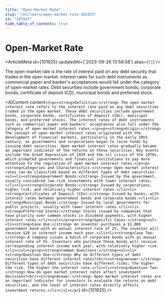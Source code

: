 ```yaml
---
title: "Open-Market Rate"
slug: "/en/learn/open-market-rate-101925"
id: "101925"
hide_table_of_contents: true
---
```



# Open-Market Rate

<ArticleMeta id={101925} updatedAt={'2023-09-26 13:58:58'} alias={`[]`} />
<div className='border-solid border-b border-t-0 my-4 border-[var(--ifm-color-gray-300)]' />

The open-market rate is the rate of interest paid on any debt security that trades in the open market. Interest rates for such debt instruments as commercial paper and banker's acceptances would fall under the category of open-market rates. Debt securities include government bonds, corporate bonds, certificate of deposit (CD), municipal bonds and preferred stock.

<AIContent content={`<p><strong>Definition:</strong> The open market interest rate refers to the interest rate paid on any debt securities traded in the open market. These debt securities include government bonds, corporate bonds, certificates of deposit (CDs), municipal bonds, and preferred stocks. The interest rates of debt instruments such as commercial paper and bankers' acceptances also fall under the category of open market interest rates.</p><p><strong>Origin:</strong> The concept of open market interest rates originated with the development of financial markets, particularly in the early 20th century, as governments and corporations began to raise funds by issuing debt securities. Open market interest rates gradually became an important indicator of the returns on these securities. Key events include the Great Depression of 1929 and the oil crisis of the 1970s, which prompted governments and financial institutions to pay more attention to the regulation of open market interest rates.</p><p><strong>Categories and Characteristics:</strong> Open market interest rates can be classified based on different types of debt securities:<ul><li><strong>Government Bonds:</strong> Issued by the government, usually considered low-risk investments with lower interest rates.</li><li><strong>Corporate Bonds:</strong> Issued by corporations, higher risk, and relatively higher interest rates.</li><li><strong>Certificates of Deposit (CDs):</strong> Issued by banks, with interest rates between government bonds and corporate bonds.</li><li><strong>Municipal Bonds:</strong> Issued by local governments for public projects, usually with lower interest rates.</li><li><strong>Preferred Stocks:</strong> Stocks issued by companies that have priority over common stocks in dividend payments, with higher interest rates.</li></ul></p><p><strong>Specific Cases:</strong><ul><li><strong>Case One:</strong> An investor purchases a $1,000 government bond with an annual interest rate of 2%. The investor will receive $20 in interest income each year.</li><li><strong>Case Two:</strong> A company issues a batch of corporate bonds with an annual interest rate of 5%. Investors who purchase these bonds will receive corresponding interest income each year, with relatively higher risk.</li></ul></p><p><strong>Common Questions:</strong><ul><li><strong>Question One:</strong> Why do different types of debt securities have different interest rates?<br/><strong>Answer:</strong> Different types of debt securities have different risks; the higher the risk, the higher the interest rate.</li><li><strong>Question Two:</strong> How do open market interest rates affect investment decisions?<br/><strong>Answer:</strong> Open market interest rates are an important indicator for investors to evaluate the returns on debt securities, and the level of interest rates directly affects investment returns.</li></ul></p>`} id={101925} />
